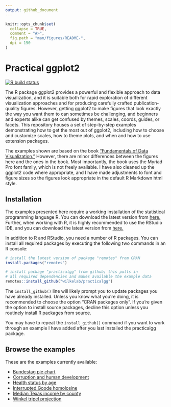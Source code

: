 ```yaml
---
output: github_document
---
```


<!-- README.md is generated from README.Rmd. Please edit that file -->

```r
knitr::opts_chunk$set(
  collapse = TRUE,
  comment = "#>",
  fig.path = "man/figures/README-",
  dpi = 150
)
```

# Practical ggplot2

[![R build status](https://github.com/wilkelab/practicalgg/workflows/R-CMD-check/badge.svg)](https://github.com/wilkelab/practicalgg/actions)

The R package ggplot2 provides a powerful and flexible approach to data visualization, and it is suitable both for rapid exploration of different visualization approaches and for producing carefully crafted publication-quality figures. However, getting ggplot2 to make figures that look exactly the way you want them to can sometimes be challenging, and beginners and experts alike can get confused by themes, scales, coords, guides, or facets. This repository houses a set of step-by-step examples demonstrating how to get the most out of ggplot2, including how to choose and customize scales, how to theme plots, and when and how to use extension packages.

The examples shown are based on the book ["Fundamentals of Data Visualization."](https://serialmentor.com/dataviz) However, there are minor differences between the figures here and the ones in the book. Most importantly, the book uses the Myriad Pro font family, which is not freely available. I have also cleaned up the ggplot2 code where appropriate, and I have made adjustments to font and figure sizes so the figures look appropriate in the default R Markdown html style.

## Installation

The examples presented here require a working installation of the statistical programming language R. You can download the latest version from [here.](https://cran.r-project.org/) Further, when working with R, it is highly recommended to use the RStudio IDE, and you can download the latest version from [here.](https://rstudio.com/products/rstudio/download/)

In addition to R and RStudio, you need a number of R packages. You can install all required packages by executing the following two commands in an R console:
```r
# install the latest version of package "remotes" from CRAN
install.packages("remotes")

# install package "practicalgg" from github; this pulls in 
# all required dependencies and makes available the example data
remotes::install_github("wilkelab/practicalgg")
```

The `install_github()` line will likely prompt you to update packages you have already installed. Unless you know what you're doing, it is recommended to choose the option "CRAN packages only". If you're given the option to install source packages, decline this option unless you routinely install R packages from source.

You may have to repeat the `install_github()` command if you want to work through an example I have added after you last installed the practicalgg package.

## Browse the examples

These are the examples currently available:

* [Bundestag pie chart](https://wilkelab.org/practicalgg/articles/bundestag_pie.html)
* [Corruption and human development](https://wilkelab.org/practicalgg/articles/corruption_human_development.html)
* [Health status by age](https://wilkelab.org/practicalgg/articles/health_status.html)
* [Interrupted Goode homolosine](https://wilkelab.org/practicalgg/articles/goode.html)
* [Median Texas income by county](https://wilkelab.org/practicalgg/articles/Texas_income.html)
* [Winkel tripel projection](https://wilkelab.org/practicalgg/articles/Winkel_tripel.html)
